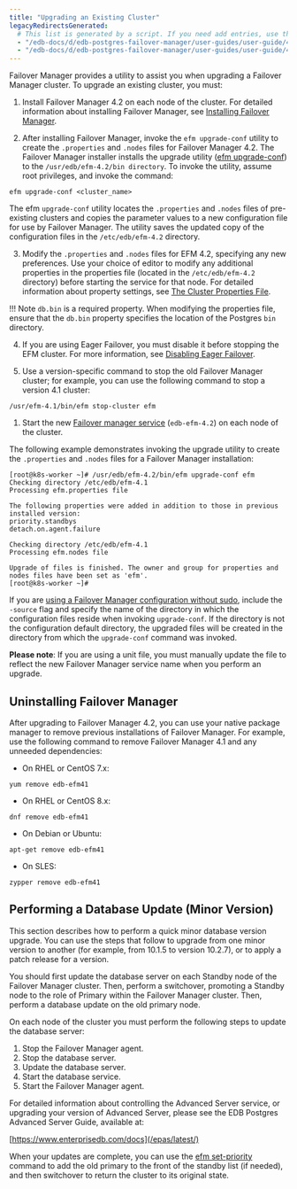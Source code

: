 ```yaml
---
title: "Upgrading an Existing Cluster"
legacyRedirectsGenerated:
  # This list is generated by a script. If you need add entries, use the `legacyRedirects` key.
  - "/edb-docs/d/edb-postgres-failover-manager/user-guides/user-guide/4.0/upgrading_existing_cluster.html"
  - "/edb-docs/d/edb-postgres-failover-manager/user-guides/user-guide/4.1/upgrading_existing_cluster.html"
---
```


<div id="upgrading_existing_cluster" class="registered_link"></div>

Failover Manager provides a utility to assist you when upgrading a Failover Manager cluster. To upgrade an existing cluster, you must:

1.  Install Failover Manager 4.2 on each node of the cluster. For detailed information about installing Failover Manager, see [Installing Failover Manager](03_installing_efm/#installing_efm).

2.  After installing Failover Manager, invoke the `efm upgrade-conf` utility to create the `.properties` and `.nodes` files for Failover Manager 4.2. The Failover Manager installer installs the upgrade utility ([efm upgrade-conf](07_using_efm_utility/#efm_upgrade_conf)) to the `/usr/edb/efm-4.2/bin directory`. To invoke the utility, assume root privileges, and invoke the command:

```text
efm upgrade-conf <cluster_name>
```

The efm `upgrade-conf` utility locates the `.properties` and `.nodes` files of pre-existing clusters and copies the parameter values to a new configuration file for use by Failover Manager. The utility saves the updated copy of the configuration files in the `/etc/edb/efm-4.2` directory.

3.  Modify the `.properties` and `.nodes` files for EFM 4.2, specifying any new preferences. Use your choice of editor to modify any additional properties in the properties file (located in the `/etc/edb/efm-4.2` directory) before starting the service for that node. For detailed information about property settings, see [The Cluster Properties File](04_configuring_efm/01_cluster_properties/#cluster_properties).

!!! Note
    `db.bin` is a required property. When modifying the properties file, ensure that the `db.bin` property specifies the location of the Postgres `bin` directory.

4.  If you are using Eager Failover, you must disable it before stopping the EFM cluster. For more information, see [Disabling Eager Failover](06_configuring_for_eager_failover/disabling_the_eager_failover).

5. Use a version-specific command to stop the old Failover Manager cluster; for example, you can use the following command to stop a version 4.1 cluster:

```text
/usr/efm-4.1/bin/efm stop-cluster efm
```

1.  Start the new [Failover manager service](08_controlling_efm_service/#controlling_efm_service) (`edb-efm-4.2`) on each node of the cluster.

The following example demonstrates invoking the upgrade utility to create the `.properties` and `.nodes` files for a Failover Manager installation:

```text
[root@k8s-worker ~]# /usr/edb/efm-4.2/bin/efm upgrade-conf efm
Checking directory /etc/edb/efm-4.1
Processing efm.properties file

The following properties were added in addition to those in previous installed version:
priority.standbys
detach.on.agent.failure

Checking directory /etc/edb/efm-4.1
Processing efm.nodes file

Upgrade of files is finished. The owner and group for properties and nodes files have been set as 'efm'.
[root@k8s-worker ~]#
```

If you are [using a Failover Manager configuration without sudo](04_configuring_efm/04_extending_efm_permissions/#running_efm_without_sudo), include the `-source` flag and specify the name of the directory in which the configuration files reside when invoking `upgrade-conf`. If the directory is not the configuration default directory, the upgraded files will be created in the directory from which the `upgrade-conf` command was invoked.

**Please note**: If you are using a unit file, you must manually update the file to reflect the new Failover Manager service name when you perform an upgrade.

## Uninstalling Failover Manager

After upgrading to Failover Manager 4.2, you can use your native package manager to remove previous installations of Failover Manager. For example, use the following command to remove Failover Manager 4.1 and any unneeded dependencies:

-   On RHEL or CentOS 7.x:

```text
yum remove edb-efm41
```

-   On RHEL or CentOS 8.x:

```text
dnf remove edb-efm41
```

-   On Debian or Ubuntu:

```text
apt-get remove edb-efm41
```

-   On SLES:

```text
zypper remove edb-efm41
```

## Performing a Database Update (Minor Version)

This section describes how to perform a quick minor database version upgrade. You can use the steps that follow to upgrade from one minor version to another (for example, from 10.1.5 to version 10.2.7), or to apply a patch release for a version.

You should first update the database server on each Standby node of the Failover Manager cluster. Then, perform a switchover, promoting a Standby node to the role of Primary within the Failover Manager cluster. Then, perform a database update on the old primary node.

On each node of the cluster you must perform the following steps to update the database server:

1.  Stop the Failover Manager agent.
2.  Stop the database server.
3.  Update the database server.
4.  Start the database service.
5.  Start the Failover Manager agent.

For detailed information about controlling the Advanced Server service, or upgrading your version of Advanced Server, please see the EDB Postgres Advanced Server Guide, available at:

[https://www.enterprisedb.com/docs](/epas/latest/)

When your updates are complete, you can use the [efm set-priority](07_using_efm_utility/#efm_set_priority) command to add the old primary to the front of the standby list (if needed), and then switchover to return the cluster to its original state.
